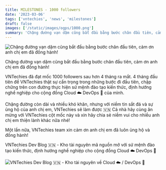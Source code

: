 ```yaml
---
title: MILESTONES - 1000 followers
date: '2023-03-06'
tags: ['vntechies', 'news', 'milestones']
draft: false
images: ['/static/images/ogps/1000.png']
summary: 'Chặng đường vạn dặm cũng bắt đầu bằng bước chân đầu tiên, cảm ơn anh chị em đã đồng hành!'
---
```


![Chặng đường vạn dặm cũng bắt đầu bằng bước chân đầu tiên, cảm ơn anh chị em đã đồng hành!](/static/images/ogps/1000.png)

Chặng đường vạn dặm cũng bắt đầu bằng bước chân đầu tiên, cảm ơn anh chị em đã đồng hành!

VNTechies đã đạt mốc 1000 followers sau hơn 4 tháng ra mắt. 4 tháng đầu tiên để VNTechies thật sự cẩn trọng trong những bước đi đầu tiên, chập chững trên con đường thực hiện sứ mệnh đào tạo kiến thức, định hướng nghề nghiệp cho cộng đồng Cloud ☁️ DevOps 🚀 của mình.

Chặng đường còn dài và nhiều khó khăn, nhưng với niềm tin sắt đá và sự ủng hộ của anh chị em, VNTechies sẽ làm được 🇻🇳
Cả nhà hãy cùng ăn mừng với VNTechies cột mốc này và xin hãy chia sẻ niềm vui cho nhiều anh chị em thiện lành khác nữa nhé!

Một lần nữa, VNTechies team xin cảm ơn anh chị em đã luôn ủng hộ và đồng hành!

VNTechies Dev Blog 🇻🇳 - Kho tài nguyên mã nguồn mở với sứ mệnh đào tạo kiến thức, định hướng nghề nghiệp cho cộng đồng Cloud ☁️ DevOps 🚀

![VNTechies Dev Blog 🇻🇳 - Kho tài nguyên về Cloud ☁️ / DevOps 🚀](/static/images/default-ogp.png)

